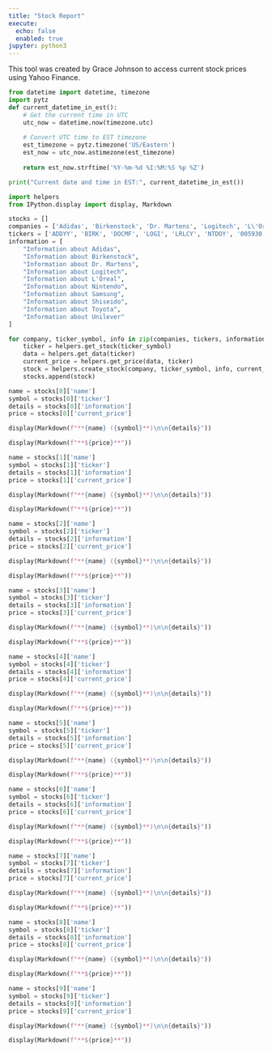 ```yaml
---
title: "Stock Report"
execute:
  echo: false
  enabled: true
jupyter: python3
---
```

::: {.callout-note}
This tool was created by Grace Johnson to access current stock prices using Yahoo Finance.
:::
```python
from datetime import datetime, timezone
import pytz
def current_datetime_in_est():
    # Get the current time in UTC
    utc_now = datetime.now(timezone.utc)
    
    # Convert UTC time to EST timezone
    est_timezone = pytz.timezone('US/Eastern')
    est_now = utc_now.astimezone(est_timezone)
    
    return est_now.strftime('%Y-%m-%d %I:%M:%S %p %Z')

print("Current date and time in EST:", current_datetime_in_est())
```
```python
import helpers
from IPython.display import display, Markdown

stocks = []
companies = ['Adidas', 'Birkenstock', 'Dr. Martens', 'Logitech', 'L\'Oreal','Nintendo', 'Samsung', 'Shiseido', 'Toyota', 'Unilever']
tickers = ['ADDYY', 'BIRK', 'DOCMF', 'LOGI', 'LRLCY', 'NTDOY', '005930.KS', 'SSDOY', 'TM', 'UL']
information = [
    "Information about Adidas",
    "Information about Birkenstock",
    "Information about Dr. Martens",
    "Information about Logitech",
    "Information about L'Oreal",
    "Information about Nintendo",
    "Information about Samsung",
    "Information about Shiseido",
    "Information about Toyota",
    "Information about Unilever"
]

for company, ticker_symbol, info in zip(companies, tickers, information):
    ticker = helpers.get_stock(ticker_symbol)
    data = helpers.get_data(ticker)
    current_price = helpers.get_price(data, ticker)
    stock = helpers.create_stock(company, ticker_symbol, info, current_price)
    stocks.append(stock)
```
::: {.grid}
```python
name = stocks[0]['name']
symbol = stocks[0]['ticker']
details = stocks[0]['information']
price = stocks[0]['current_price']
```

::: {.g-col-6}
```python
display(Markdown(f"**{name} ({symbol}**)\n\n{details}"))
```
:::

::: {.g-col-6}
```python
display(Markdown(f"**${price}**"))
```
:::

```python
name = stocks[1]['name']
symbol = stocks[1]['ticker']
details = stocks[1]['information']
price = stocks[1]['current_price']
```

::: {.g-col-6}
```python
display(Markdown(f"**{name} ({symbol}**)\n\n{details}"))
```
:::

::: {.g-col-6}
```python
display(Markdown(f"**${price}**"))
```
:::

```python
name = stocks[2]['name']
symbol = stocks[2]['ticker']
details = stocks[2]['information']
price = stocks[2]['current_price']
```

::: {.g-col-6}
```python
display(Markdown(f"**{name} ({symbol}**)\n\n{details}"))
```
:::

::: {.g-col-6}
```python
display(Markdown(f"**${price}**"))
```
:::

```python
name = stocks[3]['name']
symbol = stocks[3]['ticker']
details = stocks[3]['information']
price = stocks[3]['current_price']
```

::: {.g-col-6}
```python
display(Markdown(f"**{name} ({symbol}**)\n\n{details}"))
```
:::

::: {.g-col-6}
```python
display(Markdown(f"**${price}**"))
```
:::

```python
name = stocks[4]['name']
symbol = stocks[4]['ticker']
details = stocks[4]['information']
price = stocks[4]['current_price']
```

::: {.g-col-6}
```python
display(Markdown(f"**{name} ({symbol}**)\n\n{details}"))
```
:::

::: {.g-col-6}
```python
display(Markdown(f"**${price}**"))
```
:::

```python
name = stocks[5]['name']
symbol = stocks[5]['ticker']
details = stocks[5]['information']
price = stocks[5]['current_price']
```

::: {.g-col-6}
```python
display(Markdown(f"**{name} ({symbol}**)\n\n{details}"))
```
:::

::: {.g-col-6}
```python
display(Markdown(f"**${price}**"))
```
:::

```python
name = stocks[6]['name']
symbol = stocks[6]['ticker']
details = stocks[6]['information']
price = stocks[6]['current_price']
```

::: {.g-col-6}
```python
display(Markdown(f"**{name} ({symbol}**)\n\n{details}"))
```
:::

::: {.g-col-6}
```python
display(Markdown(f"**${price}**"))
```
:::

```python
name = stocks[7]['name']
symbol = stocks[7]['ticker']
details = stocks[7]['information']
price = stocks[7]['current_price']
```

::: {.g-col-6}
```python
display(Markdown(f"**{name} ({symbol}**)\n\n{details}"))
```
:::

::: {.g-col-6}
```python
display(Markdown(f"**${price}**"))
```
:::
```python
name = stocks[8]['name']
symbol = stocks[8]['ticker']
details = stocks[8]['information']
price = stocks[8]['current_price']
```

::: {.g-col-6}
```python
display(Markdown(f"**{name} ({symbol}**)\n\n{details}"))
```
:::

::: {.g-col-6}
```python
display(Markdown(f"**${price}**"))
```
:::

```python
name = stocks[9]['name']
symbol = stocks[9]['ticker']
details = stocks[9]['information']
price = stocks[9]['current_price']
```

::: {.g-col-6}
```python
display(Markdown(f"**{name} ({symbol}**)\n\n{details}"))
```
:::

::: {.g-col-6}
```python
display(Markdown(f"**${price}**"))
```
:::
:::